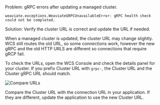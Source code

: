 Problem: gRPC errors after updating a managed cluster. 

```
weaviate.exceptions.WeaviateGRPCUnavailableError: gRPC health check could not be completed.
```

Solution: Verify the cluster URL is correct and update the URL if needed.

When a managed cluster is updated, the cluster URL may change slightly. WCS still routes the old URL, so some connections work, however the new gRPC and the old HTTP URLS are different so connections that require gRCP fail.

To check the URLs, open the WCS Console and check the details panel for your cluster. If you prefix Cluster URL with `grpc-`, the Cluster URL and the Cluster gRPC URL should match.

![Compare URLs](/wcs/img/wcs-console-url-check.jpg)

Compare the Cluster URL with the connection URL in your application. If they are different, update the application to use the new Cluster URL.   
